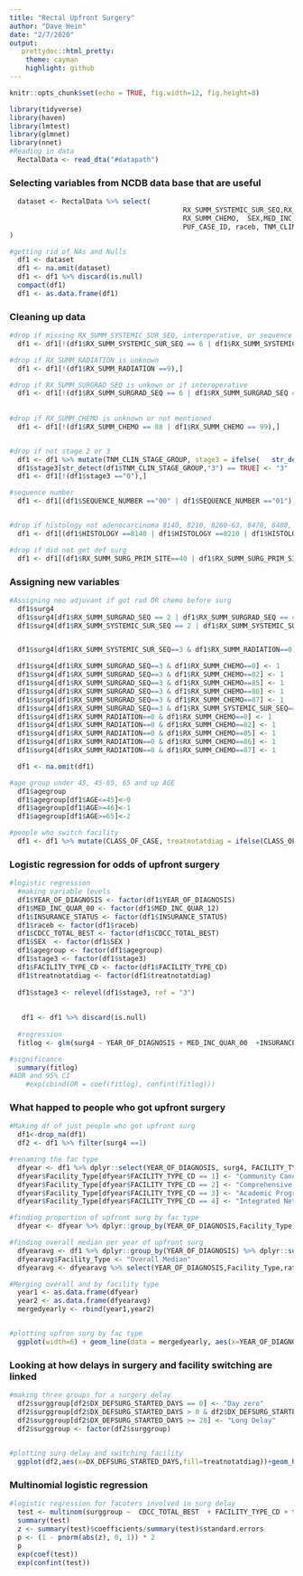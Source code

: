 ```yaml
---
title: "Rectal Upfront Surgery"
author: "Dave Hein"
date: "2/7/2020"
output:
   prettydoc::html_pretty:
    theme: cayman
    highlight: github
---
```




```r
knitr::opts_chunk$set(echo = TRUE, fig.width=12, fig.height=8)

library(tidyverse)
library(haven)
library(lmtest)
library(glmnet)
library(nnet)
#Reading in data
  RectalData <- read_dta("#datapath")
```

### Selecting variables from NCDB data base that are useful
```r


  dataset <- RectalData %>% select(
                                           RX_SUMM_SYSTEMIC_SUR_SEQ,RX_SUMM_RADIATION, RX_SUMM_SURGRAD_SEQ,
                                           RX_SUMM_CHEMO,  SEX,MED_INC_QUAR_12, AGE,
                                           PUF_CASE_ID, raceb, TNM_CLIN_STAGE_GROUP,TNM_PATH_STAGE_GROUP,SEQUENCE_NUMBER, HISTOLOGY, RX_SUMM_SURG_PRIM_SITE, YEAR_OF_DIAGNOSIS, FACILITY_TYPE_CD, INSURANCE_STATUS, CDCC_TOTAL_BEST, DX_DEFSURG_STARTED_DAYS, CLASS_OF_CASE
)

#getting rid of NAs and Nulls
  df1 <- dataset
  df1 <- na.omit(dataset)
  df1 <- df1 %>% discard(is.null)
  compact(df1)
  df1 <- as.data.frame(df1)
```



### Cleaning up data
```r
#drop if missing RX_SUMM_SYSTEMIC_SUR_SEQ, interoperative, or sequence unknown
  df1 <- df1[!(df1$RX_SUMM_SYSTEMIC_SUR_SEQ == 6 | df1$RX_SUMM_SYSTEMIC_SUR_SEQ == 7 | df1$RX_SUMM_SYSTEMIC_SUR_SEQ == 9),]

#drop if RX_SUMM_RADIATION is unknown
  df1 <- df1[!(df1$RX_SUMM_RADIATION ==9),]

#drop if RX_SUMM_SURGRAD_SEQ is unkown or if interoperative
  df1 <- df1[!(df1$RX_SUMM_SURGRAD_SEQ == 6 | df1$RX_SUMM_SURGRAD_SEQ == 9),]
	
	
#drop if RX_SUMM_CHEMO is unknown or not mentioned
  df1 <- df1[!(df1$RX_SUMM_CHEMO == 88 | df1$RX_SUMM_CHEMO == 99),]


#drop if not stage 2 or 3 
  df1 <- df1 %>% mutate(TNM_CLIN_STAGE_GROUP, stage3 = ifelse(   str_detect(TNM_CLIN_STAGE_GROUP,"2") == TRUE,"2","0")) 
  df1$stage3[str_detect(df1$TNM_CLIN_STAGE_GROUP,"3") == TRUE] <- "3"
  df1 <- df1[!(df1$stage3 =="0"),]

#sequence number
  df1 <- df1[(df1$SEQUENCE_NUMBER =="00" | df1$SEQUENCE_NUMBER =="01"),]


#drop if histology not adenocarcinoma 8140, 8210, 8260-63, 8470, 8480, and 8481
  df1 <- df1[(df1$HISTOLOGY ==8140 | df1$HISTOLOGY ==8210 | df1$HISTOLOGY ==8260 | df1$HISTOLOGY ==8261 | df1$HISTOLOGY ==8262 | df1$HISTOLOGY ==8263 | df1$HISTOLOGY ==8480 | df1$HISTOLOGY ==8481),]

#drop if did not get def surg 
  df1 <- df1[(df1$RX_SUMM_SURG_PRIM_SITE==40 | df1$RX_SUMM_SURG_PRIM_SITE==30 | df1$RX_SUMM_SURG_PRIM_SITE==50 | df1$RX_SUMM_SURG_PRIM_SITE==60 | df1$RX_SUMM_SURG_PRIM_SITE==70 | df1$RX_SUMM_SURG_PRIM_SITE==80),]
```


### Assigning new variables 
```r
#Assigning neo adjuvant if got rad OR chemo before surg
  df1$surg4
  df1$surg4[df1$RX_SUMM_SURGRAD_SEQ == 2 | df1$RX_SUMM_SURGRAD_SEQ == 4] <- 0
  df1$surg4[df1$RX_SUMM_SYSTEMIC_SUR_SEQ == 2 | df1$RX_SUMM_SYSTEMIC_SUR_SEQ == 4] <- 0


  df1$surg4[df1$RX_SUMM_SYSTEMIC_SUR_SEQ==3 & df1$RX_SUMM_RADIATION==0] <- 1

  df1$surg4[df1$RX_SUMM_SURGRAD_SEQ==3 & df1$RX_SUMM_CHEMO==0] <- 1
  df1$surg4[df1$RX_SUMM_SURGRAD_SEQ==3 & df1$RX_SUMM_CHEMO==82] <- 1
  df1$surg4[df1$RX_SUMM_SURGRAD_SEQ==3 & df1$RX_SUMM_CHEMO==85] <- 1
  df1$surg4[df1$RX_SUMM_SURGRAD_SEQ==3 & df1$RX_SUMM_CHEMO==86] <- 1
  df1$surg4[df1$RX_SUMM_SURGRAD_SEQ==3 & df1$RX_SUMM_CHEMO==87] <- 1
  df1$surg4[df1$RX_SUMM_SURGRAD_SEQ==3 & df1$RX_SUMM_SYSTEMIC_SUR_SEQ==3] <- 1
  df1$surg4[df1$RX_SUMM_RADIATION==0 & df1$RX_SUMM_CHEMO==0] <- 1
  df1$surg4[df1$RX_SUMM_RADIATION==0 & df1$RX_SUMM_CHEMO==82] <- 1
  df1$surg4[df1$RX_SUMM_RADIATION==0 & df1$RX_SUMM_CHEMO==85] <- 1
  df1$surg4[df1$RX_SUMM_RADIATION==0 & df1$RX_SUMM_CHEMO==86] <- 1
  df1$surg4[df1$RX_SUMM_RADIATION==0 & df1$RX_SUMM_CHEMO==87] <- 1

  df1 <- na.omit(df1)

#age group under 45, 45-65, 65 and up AGE
  df1$agegroup
  df1$agegroup[df1$AGE<=45]<-0
  df1$agegroup[df1$AGE>=46]<-1
  df1$agegroup[df1$AGE>=65]<-2

#people who switch facility
  df1 <- df1 %>% mutate(CLASS_OF_CASE, treatnotatdiag = ifelse(CLASS_OF_CASE == 0 | CLASS_OF_CASE == 22 | CLASS_OF_CASE == 20 | CLASS_OF_CASE == 21,"Switched","Stayed") ) 

```


### Logistic regression for odds of upfront surgery
```r
#logistic regression
  #making variable levels
  df1$YEAR_OF_DIAGNOSIS <- factor(df1$YEAR_OF_DIAGNOSIS)
  df1$MED_INC_QUAR_00 <- factor(df1$MED_INC_QUAR_12)
  df1$INSURANCE_STATUS <- factor(df1$INSURANCE_STATUS)
  df1$raceb <- factor(df1$raceb)
  df1$CDCC_TOTAL_BEST <- factor(df1$CDCC_TOTAL_BEST)
  df1$SEX  <- factor(df1$SEX )
  df1$agegroup <- factor(df1$agegroup)
  df1$stage3 <- factor(df1$stage3)
  df1$FACILITY_TYPE_CD <- factor(df1$FACILITY_TYPE_CD)
  df1$treatnotatdiag <- factor(df1$treatnotatdiag)
  
  df1$stage3 <- relevel(df1$stage3, ref = "3")
  
 
   df1 <- df1 %>% discard(is.null)
   
  #regression
  fitlog <- glm(surg4 ~ YEAR_OF_DIAGNOSIS + MED_INC_QUAR_00  +INSURANCE_STATUS + raceb + CDCC_TOTAL_BEST + SEX + agegroup + stage3 + FACILITY_TYPE_CD + treatnotatdiag,  data = df1, family = binomial(link = logit))

#significance
  summary(fitlog)
#AOR and 95% CI
    #exp(cbind(OR = coef(fitlog), confint(fitlog)))


```

		

### What happed to people who got upfront surgery
```r
#Making df of just people who got upfront surg
  df1<-drop_na(df1)
  df2 <- df1 %>% filter(surg4 ==1)

#renaming the fac type
  dfyear <- df1 %>% dplyr::select(YEAR_OF_DIAGNOSIS, surg4, FACILITY_TYPE_CD)
  dfyear$Facility_Type[dfyear$FACILITY_TYPE_CD == 1] <- "Community Cancer Program"
  dfyear$Facility_Type[dfyear$FACILITY_TYPE_CD == 2] <- "Comprehensive CC Program"
  dfyear$Facility_Type[dfyear$FACILITY_TYPE_CD == 3] <- "Academic Program"
  dfyear$Facility_Type[dfyear$FACILITY_TYPE_CD == 4] <- "Integrated Network Cancer Program"

#finding proportion of upfront surg by fac type
  dfyear <- dfyear %>% dplyr::group_by(YEAR_OF_DIAGNOSIS,Facility_Type) %>% dplyr::summarize(ratio=mean(surg4))

#finding overall median per year of upfront surg
  dfyearavg <- df1 %>% dplyr::group_by(YEAR_OF_DIAGNOSIS) %>% dplyr::summarize(ratio = mean(surg4))
  dfyearavg$Facility_Type <- "Overall Median"
  dfyearavg <- dfyearavg %>% select(YEAR_OF_DIAGNOSIS,Facility_Type,ratio)

#Merging overall and by facility type
  year1 <- as.data.frame(dfyear)
  year2 <- as.data.frame(dfyearavg)
  mergedyearly <- rbind(year1,year2)


#plotting upfron surg by fac type
  ggplot(width=6) + geom_line(data = mergedyearly, aes(x=YEAR_OF_DIAGNOSIS, y=ratio, group = Facility_Type,color=Facility_Type),size = 2) + labs(x="Year of Diagnosis", y = "Proportion Receiving Upfront Surgery", color = "Facility Type") +theme_test() +scale_color_brewer(palette = "Dark2") 
```


### Looking at how delays in surgery and facility switching are linked
```r
#making three groups for a surgery delay 
  df2$surggroup[df2$DX_DEFSURG_STARTED_DAYS == 0] <- "Day zero"
  df2$surggroup[df2$DX_DEFSURG_STARTED_DAYS > 0 & df2$DX_DEFSURG_STARTED_DAYS < 28] <- "Short delay"
  df2$surggroup[df2$DX_DEFSURG_STARTED_DAYS >= 28] <- "Long Delay"
  df2$surggroup <- factor(df2$surggroup)  
  

#plotting surg delay and switching facility
  ggplot(df2,aes(x=DX_DEFSURG_STARTED_DAYS,fill=treatnotatdiag))+geom_histogram(binwidth = 5) + xlim(-10,200) + labs(x="Days Untill Surgery From Diagnosis", y = "Count", fill = "Facility Switch")+theme_test() + scale_fill_brewer(palette = "Set2") + geom_vline(xintercept=28) 
```
  
  
### Multinomial logistic regression 
```r
#logistic regression for facoters involved in surg delay
  test <- multinom(surggroup ~  CDCC_TOTAL_BEST  + FACILITY_TYPE_CD + treatnotatdiag, data = df2)
  summary(test)
  z <- summary(test)$coefficients/summary(test)$standard.errors
  p <- (1 - pnorm(abs(z), 0, 1)) * 2
  p
  exp(coef(test))
  exp(confint(test))
```




